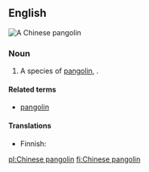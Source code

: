==English==
[[File:Pangolin's tail.jpg|thumb|A '''Chinese pangolin''']]
{{wikipedia|pangolin}}

===Noun===
{{en-noun|head=[[Chinese]] [[pangolin]]}}

# A species of [[pangolin]], {{taxlink|Manis pentadactyla|species}}.

====Related terms====
* [[pangolin]]

====Translations====
{{trans-top|species of pangolin}}
* Finnish: {{t|fi|kiinanmuurahaiskäpy}}
{{trans-mid}}
{{trans-bottom}}

[[pl:Chinese pangolin]]
[[fi:Chinese pangolin]]